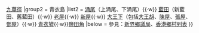 {{Navbox
|name = Kt-places
|image = 
|title = 葵青區現存村落<!--<ref>新界鄉議局 n.d. 《新界原有鄉村名冊》第46-47頁 http://www.heungyeekuk.org/009c1.pdf</ref>-->（荃灣及青衣鄉）
|group1 = 葵涌
|list1 = [[下葵涌]]（包括[[炭廠]]、[[圍乪]]、[[橫龍仔]]） {{·w}}[[九華徑]]
|group2 = 青衣島
|list2 = [[涌美村|涌尾]]（上涌尾、下涌尾）{{·w}} [[藍田 (青衣)|藍田]]（新藍田、舊藍田）{{·w}} [[老屋]]{{·w}} [[新屋 (香港)|新屋]]{{·w}} [[大王下]]（包括[[大王胡]]、[[陳屋 (香港)|陳屋]]、[[張屋]]、[[鄧屋]]）{{·w}} [[青衣墟]]{{·w}}[[鹽田角]]
|below = 參見：[[新界鄉議局]]、[[香港鄉村列表]]
}}